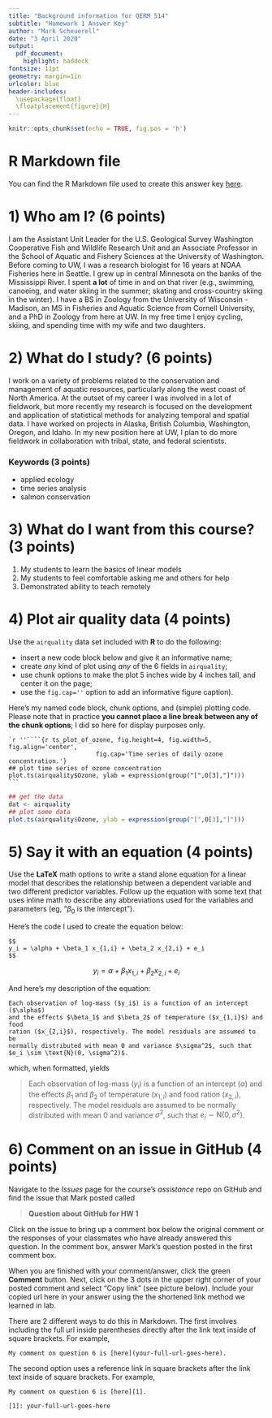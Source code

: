 ```yaml
---
title: "Background information for QERM 514"
subtitle: "Homework 1 Answer Key"
author: "Mark Scheuerell"
date: "3 April 2020"
output:
  pdf_document:
    highlight: haddock
fontsize: 11pt
geometry: margin=1in
urlcolor: blue
header-includes:
  \usepackage{float}
  \floatplacement{figure}{H}
---
```


```r
knitr::opts_chunk$set(echo = TRUE, fig.pos = 'h')
```

# R Markdown file

You can find the R Markdown file used to create this answer key [here](homework/week_01/hw_01_intro_to_markdown_key.Rmd).


# 1) Who am I? (6 points)

I am the Assistant Unit Leader for the U.S. Geological Survey Washington Cooperative Fish and Wildlife Research Unit and an Associate Professor in the School of Aquatic and Fishery Sciences at the University of Washington. Before coming to UW, I was a research biologist for 16 years at NOAA Fisheries here in Seattle. I grew up in central Minnesota on the banks of the Mississippi River. I spent **a lot** of time in and on that river (e.g., swimming, canoeing, and water skiing in the summer; skating and cross-country skiing in the winter). I have a BS in Zoology from the University of Wisconsin - Madison, an MS in Fisheries and Aquatic Science from Cornell University, and a PhD in Zoology from here at UW. In my free time I enjoy cycling, skiing, and spending time with my wife and two daughters.

# 2) What do I study? (6 points)

I work on a variety of problems related to the conservation and management of aquatic resources, particularly along the west coast of North America. At the outset of my career I was involved in a lot of fieldwork, but more recently my research is focused on the development and application of statistical methods for analyzing temporal and spatial data. I have worked on projects in Alaska, British Columbia, Washington, Oregon, and Idaho. In my new position here at UW, I plan to do more fieldwork in collaboration with tribal, state, and federal scientists.

### Keywords (3 points)

* applied ecology
* time series analysis
* salmon conservation

# 3) What do I want from this course? (3 points)

1. My students to learn the basics of linear models
2. My students to feel comfortable asking me and others for help
2. Demonstrated ability to teach remotely 

# 4) Plot air quality data (4 points)

Use the `airquality` data set included with **R** to do the following:

* insert a new code block below and give it an informative name;
* create *any* kind of plot using *any* of the 6 fields in `airquality`;
* use chunk options to make the plot 5 inches wide by 4 inches tall, and center it on the page;
* use the `fig.cap=''` option to add an informative figure caption).

\vspace{0.25in}

Here's my named code block, chunk options, and (simple) plotting code. Please note that in practice **you cannot place a line break between any of the chunk options**; I did so here for display purposes only.

\vspace{0.25in}

````
`r ''````{r ts_plot_of_ozone, fig.height=4, fig.width=5, fig.align='center',
                        fig.cap='Time series of daily ozone concentration.'}
## plot time series of ozone concentration
plot.ts(airquality$Ozone, ylab = expression(group("[",O[3],"]")))
```
````

\vspace{0.25in}

```r
## get the data
dat <- airquality
## plot some data
plot.ts(airquality$Ozone, ylab = expression(group("[",O[3],"]")))
```

# 5) Say it with an equation (4 points)

Use the **LaTeX** math options to write a stand alone equation for a linear model that describes the relationship between a dependent variable and two different predictor variables. Follow up the equation with some text that uses inline math to describe any abbreviations used for the variables and parameters (eg, "$\beta_0$ is the intercept").

Here's the code I used to create the equation below:

````
$$
y_i = \alpha + \beta_1 x_{1,i} + \beta_2 x_{2,i} + e_i
$$
````

$$
y_i = \alpha + \beta_1 x_{1,i} + \beta_2 x_{2,i} + e_i
$$

And here's my description of the equation:

````
Each observation of log-mass ($y_i$) is a function of an intercept ($\alpha$)
and the effects $\beta_1$ and $\beta_2$ of temperature ($x_{1,i}$) and food
ration ($x_{2,i}$), respectively. The model residuals are assumed to be
normally distributed with mean 0 and variance $\sigma^2$, such that
$e_i \sim \text{N}(0, \sigma^2)$.
````

which, when formatted, yields

> Each observation of log-mass ($y_i$) is a function of an intercept ($\alpha$) and the effects $\beta_1$ and $\beta_2$ of temperature ($x_{1,i}$) and food ration ($x_{2,i}$), respectively. The model residuals are assumed to be normally distributed with mean 0 and variance $\sigma^2$, such that $e_i \sim \text{N}(0, \sigma^2)$.

# 6) Comment on an issue in GitHub (4 points)

Navigate to the *Issues* page for the course's *assistance* repo on GitHub and find the issue that Mark posted called

> **Question about GitHub for HW 1**

Click on the issue to bring up a comment box below the original comment or the responses of your classmates who have already answered this question. In the comment box, answer Mark's question posted in the first comment box.

When you are finished with your comment/answer, click the green **Comment** button. Next, click on the 3 dots in the upper right corner of your posted comment and select "Copy link" (see picture below). Include your copied url here in your answer using the the shortened link method we learned in lab.

\vspace{0.25in}

There are 2 different ways to do this in Markdown. The first involves including the full url inside parentheses directly after the link text inside of square brackets. For example, 

````
My comment on question 6 is [here](your-full-url-goes-here).
````

The second option uses a reference link in square brackets after the link text inside of square brackets. For example, 

````
My comment on question 6 is [here][1].

[1]: your-full-url-goes-here
````


